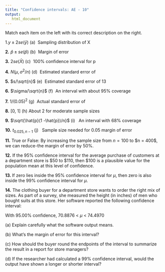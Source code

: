 ```yaml
---
title: "Confidence intervals: AE - 10"
output: 
   html_document
---
```


Match each item on the left with its correct description on the right.

1.$y \pm 2se(\bar{y})$ (a)  Sampling distribution of X

**2.** $\hat{p} \pm se(\hat{p})$ (b)  Margin of error

**3.** $2se (\bar{X})$ (c)  100% confidence interval for p

**4.** $N(\mu,\sigma^2/n)$ (d)  Estimated standard error of

**5.** $s/\sqrt{n}$ (e)  Estimated standard error of 13

**6.** $\sigma/\sqrt{n}$ (f)  An interval with about 95% coverage

**7.** $1/(0.05)^2$ (g)  Actual standard error of

**8.** \[0, 1\] (h) About 2 for moderate sample sizes

**9.** $\sqrt{\hat{p}(1 -\hat{p})/n}$ (i)   An interval with 68% coverage

**10.** $t_{0.025, n-1}$ (j)   Sample size needed for 0.05 margin of error

**11.** True or False: By increasing the sample size from $n = 100$ to \$n = 400\$, we can reduce-the margin of error by $50\%$.

**12.** If the 95% confidence interval for the average purchase of customers at a department store is \$50 to \$110, then \$100 is a plausible value for the population mean at this level of confidence.

**13. ** If zero lies inside the 95% confidence interval for $\mu$, then zero is also inside the 99% confidence interval for $\mu$.

**14.** The clothing buyer for a department store wants to order the right mix of sizes. As part of a survey, she measured the height (in inches) of men who bought suits at this store. Her software reported the following confidence interval:

With 95.00% confidence, 70.8876 \< $\mu$ \< 74.4970

\(a\) Explain carefully what the software output means.

\(b\) What's the margin of error for this interval?

\(c\) How should the buyer round the endpoints of the interval to summarize the result in a report for store managers?

\(d\) If the researcher had calculated a 99% confidence interval, would the output have shown a longer or shorter interval?

